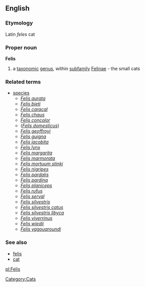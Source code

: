 ==English==
===Etymology===
Latin ''feles'' cat

===Proper noun===
{{wikipedia}}
'''Felis'''

#a [[taxonomic]] [[genus]], within [[subfamily]] [[Felinae]] - the small cats

===Related terms===
{{wikispecies}}
*[[species]]
**''[[Felis aurata]]''
**''[[Felis bieti]]''
**''[[Felis caracal]]''
**''[[Felis chaus]]''
**''[[Felis concolor]]''
**(''[[Felis domesticus]]'')
**''[[Felis geoffroyi]]''
**''[[Felis guigna]]''
**''[[Felis jacobita]]''
**''[[Felis lynx]]''
**''[[Felis margarita]]''
**''[[Felis marmorata]]''
**''[[Felis mortuum stinki]]''
**''[[Felis nigripes]]''
**''[[Felis pardalis]]''
**''[[Felis pardina]]''
**''[[Felis planiceps]]''
**''[[Felis rufus]]''
**''[[Felis serval]]''
**''[[Felis silvestris]]''
**''[[Felis silvestris catus]]''
**''[[Felis silvestris libyca]]''
**''[[Felis viverrinus]]''
**''[[Felis wiedii]]''
**''[[Felis yagouaroundi]]''

===See also===
*[[felis]]
*[[cat]]

[[Category:Cats]]

[[pl:Felis]]